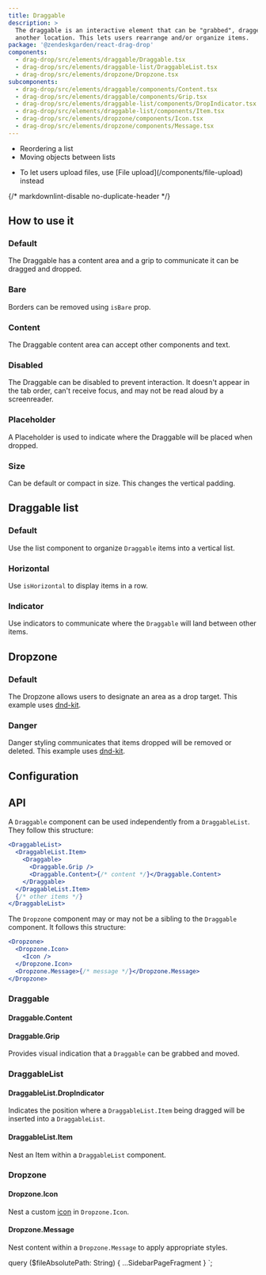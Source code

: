 ```yaml
---
title: Draggable
description: >
  The draggable is an interactive element that can be "grabbed", dragged, and dropped to
  another location. This lets users rearrange and/or organize items.
package: '@zendeskgarden/react-drag-drop'
components:
  - drag-drop/src/elements/draggable/Draggable.tsx
  - drag-drop/src/elements/draggable-list/DraggableList.tsx
  - drag-drop/src/elements/dropzone/Dropzone.tsx
subcomponents:
  - drag-drop/src/elements/draggable/components/Content.tsx
  - drag-drop/src/elements/draggable/components/Grip.tsx
  - drag-drop/src/elements/draggable-list/components/DropIndicator.tsx
  - drag-drop/src/elements/draggable-list/components/Item.tsx
  - drag-drop/src/elements/dropzone/components/Icon.tsx
  - drag-drop/src/elements/dropzone/components/Message.tsx
---
```


<Usage>
  <Use>
    <ul>
      <li>Reordering a list</li>
      <li>Moving objects between lists</li>
    </ul>
  </Use>
  <Misuse>
    <ul>
      <li>
        <Markdown>
          To let users upload files, use [File upload](/components/file-upload) instead
        </Markdown>
      </li>
    </ul>
  </Misuse>
</Usage>

{/* markdownlint-disable no-duplicate-header */}

## How to use it

### Default

The Draggable has a content area and a grip to communicate it can be dragged and dropped.


<CodeExample code={DraggableDefaultCode}>
  <DraggableDefault />
</CodeExample>

### Bare

Borders can be removed using `isBare` prop.


<CodeExample code={DraggableBareCode}>
  <DraggableBare />
</CodeExample>

### Content

The Draggable content area can accept other components and text.


<CodeExample code={DraggableContentCode}>
  <DraggableContent />
</CodeExample>

### Disabled

The Draggable can be disabled to prevent interaction. It doesn't appear in the tab order,
can't receive focus, and may not be read aloud by a screenreader.


<CodeExample code={DraggableDisabledCode}>
  <DraggableDisabled />
</CodeExample>

### Placeholder

A Placeholder is used to indicate where the Draggable will be placed when dropped.


<CodeExample code={DraggablePlaceholderCode}>
  <DraggablePlaceholder />
</CodeExample>

### Size

Can be default or compact in size. This changes the vertical padding.


<CodeExample code={DraggableSizeCode}>
  <DraggableSize />
</CodeExample>

## Draggable list

### Default

Use the list component to organize `Draggable` items into a vertical list.


<CodeExample code={DraggableListDefaultCode}>
  <DraggableListDefault />
</CodeExample>

### Horizontal

Use `isHorizontal` to display items in a row.


<CodeExample code={DraggableListHorizontalCode}>
  <DraggableListHorizontal />
</CodeExample>

### Indicator

Use indicators to communicate where the `Draggable` will land between other items.


<CodeExample code={DraggableListIndicatorCode}>
  <DraggableListIndicator />
</CodeExample>

## Dropzone

### Default

The Dropzone allows users to designate an area as a drop target. This example uses [dnd-kit](https://github.com/clauderic/dnd-kit).


<CodeExample code={DropzoneDefaultCode}>
  <DropzoneDefault />
</CodeExample>

### Danger

Danger styling communicates that items dropped will be removed or deleted. This example uses [dnd-kit](https://github.com/clauderic/dnd-kit).


<CodeExample code={DropzoneDangerCode}>
  <DropzoneDanger />
</CodeExample>

## Configuration

<Configuration reactPackage={props.data.mdx.package} components={props.data.mdx.components} />

## API

A `Draggable` component can be used independently from a `DraggableList`.
They follow this structure:

```jsx
<DraggableList>
  <DraggableList.Item>
    <Draggable>
      <Draggable.Grip />
      <Draggable.Content>{/* content */}</Draggable.Content>
    </Draggable>
  </DraggableList.Item>
  {/* other items */}
</DraggableList>
```

The `Dropzone` component may or may not be a sibling to the `Draggable` component.
It follows this structure:

```jsx
<Dropzone>
  <Dropzone.Icon>
    <Icon />
  </Dropzone.Icon>
  <Dropzone.Message>{/* message */}</Dropzone.Message>
</Dropzone>
```

### Draggable

<Component components={props.data.mdx.components} componentName="draggable" />

<PropSheet components={props.data.mdx.components} componentName="draggable" />

#### Draggable.Content

<Component components={props.data.mdx.subcomponents} componentName="draggable.content" />

#### Draggable.Grip

<Component components={props.data.mdx.subcomponents} componentName="draggable.grip" />

Provides visual indication that a `Draggable` can be grabbed and moved.

### DraggableList

<Component components={props.data.mdx.components} componentName="draggableList" />

<PropSheet components={props.data.mdx.components} componentName="draggableList" />

#### DraggableList.DropIndicator

<Component components={props.data.mdx.subcomponents} componentName="draggableList.dropIndicator" />

Indicates the position where a `DraggableList.Item` being dragged will be inserted into a `DraggableList`.

#### DraggableList.Item

<Component components={props.data.mdx.subcomponents} componentName="draggableList.item" />

Nest an Item within a `DraggableList` component.

### Dropzone

<Component components={props.data.mdx.components} componentName="dropzone" />

<PropSheet components={props.data.mdx.components} componentName="dropzone" />

#### Dropzone.Icon

<Component components={props.data.mdx.subcomponents} componentName="dropzone.icon" />

Nest a custom [icon](/design/icons) in `Dropzone.Icon`.

#### Dropzone.Message

<Component components={props.data.mdx.subcomponents} componentName="dropzone.message" />

Nest content within a `Dropzone.Message` to apply appropriate styles.


  query ($fileAbsolutePath: String) {
    ...SidebarPageFragment
  }
`;
